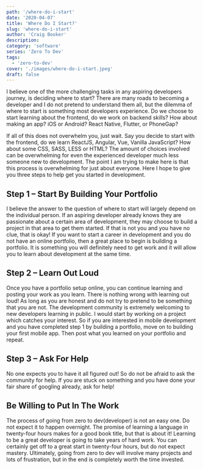 ```yaml
---
path: '/where-do-i-start'
date: '2020-04-07'
title: 'Where Do I Start?'
slug: 'where-do-i-start'
author: 'Craig Booker'
description:
category: 'software'
series: 'Zero To Dev'
tags:
  - 'zero-to-dev'
cover: './images/where-do-i-start.jpeg'
draft: false
---
```


I believe one of the more challenging tasks in any aspiring developers journey, is deciding where to start? There are many roads to becoming a developer and I do not pretend to understand them all, but the dilemma of where to start is something most developers experience. Do we choose to start learning about the frontend, do we work on backend skills? How about making an app? iOS or Android? React Native, Flutter, or PhoneGap?

If all of this does not overwhelm you, just wait. Say you decide to start with the frontend, do we learn ReactJS, Angular, Vue, Vanilla JavaScript? How about some CSS, SASS, LESS or HTML? The amount of choices involved can be overwhelming for even the experienced developer much less someone new to development. The point I am trying to make here is that this process is overwhelming for just about everyone. Here I hope to give you three steps to help get you started in development.

## Step 1 – Start By Building Your Portfolio

I believe the answer to the question of where to start will largely depend on the individual person. If an aspiring developer already knows they are passionate about a certain area of development, they may choose to build a project in that area to get them started. If that is not you and you have no clue, that is okay! If you want to start a career in development and you do not have an online portfolio, then a great place to begin is building a portfolio. It is something you will definitely need to get work and it will allow you to learn about development at the same time.

## Step 2 – Learn Out Loud

Once you have a portfolio setup online, you can continue learning and posting your work as you learn. There is nothing wrong with learning out loud! As long as you are honest and do not try to pretend to be something that you are not. The development community is extremely welcoming to new developers learning in public. I would start by working on a project which catches your interest. So if you are interested in mobile development and you have completed step 1 by building a portfolio, move on to building your first mobile app. Then post what you learned on your portfolio and repeat.

## Step 3 – Ask For Help

No one expects you to have it all figured out! So do not be afraid to ask the community for help. If you are stuck on something and you have done your fair share of googling already, ask for help!

## Be Willing to Put In The Work

The process of going from zero to dev(developer) is not an easy one. Do not expect it to happen overnight. The promise of learning a language in twenty-four hours makes for a good book title, but that is about it! Learning to be a great developer is going to take years of hard work. You can certainly get off to a great start in twenty-four hours, but do not expect mastery. Ultimately, going from zero to dev will involve many projects and lots of frustration, but in the end is completely worth the time invested.
